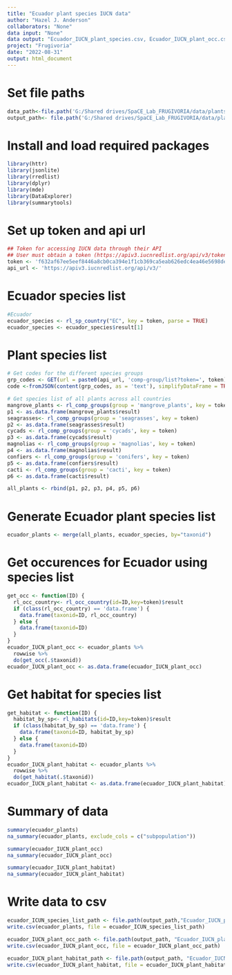 ```yaml
---
title: "Ecuador plant species IUCN data"
author: "Hazel J. Anderson"
collaborators: "None"
data input: "None"
data output: "Ecuador_IUCN_plant_species.csv, Ecuador_IUCN_plant_occ.csv, Ecuador_IUCN_plant_habitat.csv"
project: "Frugivoria"
date: "2022-08-31"
output: html_document
---
```

# Set file paths
```r
data_path<-file.path('G:/Shared drives/SpaCE_Lab_FRUGIVORIA/data/plants/L0')
output_path<- file.path('G:/Shared drives/SpaCE_Lab_FRUGIVORIA/data/plants/L0')
```

# Install and load required packages
```r
library(httr)
library(jsonlite)
library(rredlist)
library(dplyr)
library(mde)
library(DataExplorer)
library(summarytools)
```

# Set up token and api url
```r
## Token for accessing IUCN data through their API
## User must obtain a token (https://apiv3.iucnredlist.org/api/v3/token) before using the 'rredlist package'.
token <- 'f632af67ee5eef8446a8cb0ca394e1f1cb369ca5eab626edc4ea46e5698deb25'
api_url <- 'https://apiv3.iucnredlist.org/api/v3/'

```

# Ecuador species list
```r
#Ecuador
ecuador_species <- rl_sp_country("EC", key = token, parse = TRUE)
ecuador_species <- ecuador_species$result[1]
```

# Plant species list
```r
# Get codes for the different species groups
grp_codes <- GET(url = paste0(api_url, 'comp-group/list?token=', token))
code <-fromJSON(content(grp_codes, as = 'text'), simplifyDataFrame = TRUE, flatten = TRUE)$result
```

```r
# Get species list of all plants across all countries
mangrove_plants <- rl_comp_groups(group = 'mangrove_plants', key = token)
p1 <- as.data.frame(mangrove_plants$result)
seagrasses<- rl_comp_groups(group = 'seagrasses', key = token)
p2 <- as.data.frame(seagrasses$result)
cycads <- rl_comp_groups(group = 'cycads', key = token)
p3 <- as.data.frame(cycads$result)
magnolias <- rl_comp_groups(group = 'magnolias', key = token)
p4 <- as.data.frame(magnolias$result)
confiers <- rl_comp_groups(group = 'conifers', key = token)
p5 <- as.data.frame(confiers$result)
cacti <- rl_comp_groups(group = 'cacti', key = token)
p6 <- as.data.frame(cacti$result)

all_plants <- rbind(p1, p2, p3, p4, p5, p6)
```

# Generate Ecuador plant species list
```r
ecuador_plants <- merge(all_plants, ecuador_species, by="taxonid")
```

# Get occurences for Ecuador using species list
```r
get_occ <- function(ID) {
  rl_occ_country<- rl_occ_country(id=ID,key=token)$result
  if (class(rl_occ_country) == 'data.frame') {
    data.frame(taxonid=ID, rl_occ_country)
  } else {
    data.frame(taxonid=ID)
  }
}
ecuador_IUCN_plant_occ <- ecuador_plants %>%
  rowwise %>%
  do(get_occ(.$taxonid))
ecuador_IUCN_plant_occ <- as.data.frame(ecuador_IUCN_plant_occ)
```

# Get habitat for species list
```r
get_habitat <- function(ID) {
  habitat_by_sp<- rl_habitats(id=ID,key=token)$result
  if (class(habitat_by_sp) == 'data.frame') {
    data.frame(taxonid=ID, habitat_by_sp)
  } else {
    data.frame(taxonid=ID)
  }
}
ecuador_IUCN_plant_habitat <- ecuador_plants %>%
  rowwise %>%
  do(get_habitat(.$taxonid))
ecuador_IUCN_plant_habitat <- as.data.frame(ecuador_IUCN_plant_habitat)
```


# Summary of data
```r
summary(ecuador_plants)
na_summary(ecuador_plants, exclude_cols = c("subpopulation"))
```

```r
summary(ecuador_IUCN_plant_occ)
na_summary(ecuador_IUCN_plant_occ)
```

```r
summary(ecuador_IUCN_plant_habitat)
na_summary(ecuador_IUCN_plant_habitat)
```


# Write data to csv
```r
ecuador_ICUN_species_list_path <- file.path(output_path,"Ecuador_IUCN_plant_species.csv")
write.csv(ecuador_plants, file = ecuador_ICUN_species_list_path)

ecuador_IUCN_plant_occ_path <- file.path(output_path, "Ecuador_IUCN_plant_occ.csv")
write.csv(ecuador_IUCN_plant_occ, file = ecuador_IUCN_plant_occ_path)

ecuador_IUCN_plant_habitat_path <- file.path(output_path, "Ecuador_IUCN_plant_habitat.csv")
write.csv(ecuador_IUCN_plant_habitat, file = ecuador_IUCN_plant_habitat_path)
```



